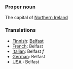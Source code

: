 ===Proper noun===

The capital of [[Northern Ireland]]

===Translations===
*[[Finnish]]: [[Belfast]]
*[[French]]: Belfast
*[[Italian]]: Belfast ''f''
*[[German]]: Belfast
*[[USA]] :  Belfast